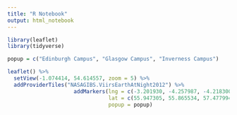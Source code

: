 ```yaml
---
title: "R Notebook"
output: html_notebook
---
```


```r
library(leaflet)
library(tidyverse)

popup = c("Edinburgh Campus", "Glasgow Campus", "Inverness Campus")

leaflet() %>%
  setView(-1.074414, 54.614557, zoom = 5) %>%
  addProviderTiles("NASAGIBS.ViirsEarthAtNight2012") %>%
                     addMarkers(lng = c(-3.201930, -4.257987, -4.218300),
                                lat = c(55.947305, 55.865534, 57.477994),
                                popup = popup)
```

